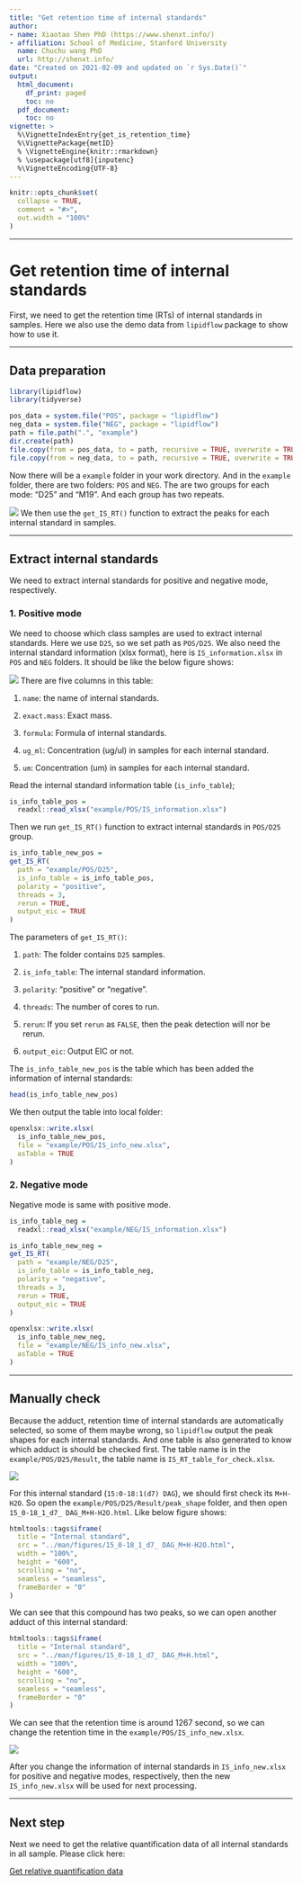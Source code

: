 ```yaml
---
title: "Get retention time of internal standards"
author:
- name: Xiaotao Shen PhD (https://www.shenxt.info/)
- affiliation: School of Medicine, Stanford University
  name: Chuchu wang PhD
  url: http://shenxt.info/
date: "Created on 2021-02-09 and updated on `r Sys.Date()`"
output:
  html_document:
    df_print: paged
    toc: no
  pdf_document:
    toc: no
vignette: >
  %\VignetteIndexEntry{get_is_retention_time}
  %\VignettePackage{metID}
  % \VignetteEngine{knitr::rmarkdown}
  % \usepackage[utf8]{inputenc}
  %\VignetteEncoding{UTF-8}
---
```


```r
knitr::opts_chunk$set(
  collapse = TRUE,
  comment = "#>",
  out.width = "100%"
)
```

***

# **Get retention time of internal standards**

First, we need to get the retention time (RTs) of internal standards in samples. Here we also use the demo data from `lipidflow` package to show how to use it.

***

## **Data preparation**

```r
library(lipidflow)
library(tidyverse)
```

```r
pos_data = system.file("POS", package = "lipidflow")
neg_data = system.file("NEG", package = "lipidflow")
path = file.path(".", "example")
dir.create(path)
file.copy(from = pos_data, to = path, recursive = TRUE, overwrite = TRUE)
file.copy(from = neg_data, to = path, recursive = TRUE, overwrite = TRUE)
```

Now there will be a `example` folder in your work directory. And in the `example` folder, there are two folders: `POS` and `NEG`. The are two groups for each mode: "D25" and "M19". And each group has two repeats.

![](../man/figures/figure_3.png)
We then use the `get_IS_RT()` function to extract the peaks for each internal standard in samples.

***

## **Extract internal standards**

We need to extract internal standards for positive and negative mode, respectively. 

### **1. Positive mode**

We need to choose which class samples are used to extract internal standards. Here we use `D25`, so we set path as `POS/D25`. We also need the internal standard information (xlsx format), here is `IS_information.xlsx` in `POS` and `NEG` folders. It should be like the below figure shows:

![](../man/figures/figure22.png)
There are five columns in this table: 

1. `name`: the name of internal standards.

2. `exact.mass`: Exact mass.

3. `formula`: Formula of internal standards.

4. `ug_ml`: Concentration (ug/ul) in samples for each internal standard.

5. `um`: Concentration (um) in samples for each internal standard.

Read the internal standard information table (`is_info_table`);

```r
is_info_table_pos =
  readxl::read_xlsx("example/POS/IS_information.xlsx")
```

Then we run `get_IS_RT()` function to extract internal standards in `POS/D25` group. 

```r
is_info_table_new_pos = 
get_IS_RT(
  path = "example/POS/D25",
  is_info_table = is_info_table_pos,
  polarity = "positive",
  threads = 3,
  rerun = TRUE,
  output_eic = TRUE
)
```

The parameters of `get_IS_RT()`:

1. `path`: The folder contains `D25` samples.

2. `is_info_table`: The internal standard information.

3. `polarity`: "positive" or "negative".

4. `threads`: The number of cores to run.

5. `rerun`: If you set `rerun` as `FALSE`, then the peak detection will nor be rerun. 

6. `output_eic`: Output EIC or not.

The `is_info_table_new_pos` is the table which has been added the information of internal standards:

```r
head(is_info_table_new_pos)
```

We then output the table into local folder:

```r
openxlsx::write.xlsx(
  is_info_table_new_pos,
  file = "example/POS/IS_info_new.xlsx",
  asTable = TRUE
)
```

### **2. Negative mode**

Negative mode is same with positive mode.

```r
is_info_table_neg =
  readxl::read_xlsx("example/NEG/IS_information.xlsx")

is_info_table_new_neg = 
get_IS_RT(
  path = "example/NEG/D25",
  is_info_table = is_info_table_neg,
  polarity = "negative",
  threads = 3,
  rerun = TRUE,
  output_eic = TRUE
)

openxlsx::write.xlsx(
  is_info_table_new_neg,
  file = "example/NEG/IS_info_new.xlsx",
  asTable = TRUE
)
```


***

## **Manually check**

Because the adduct, retention time of internal standards are automatically selected, so some of them maybe wrong, so `lipidflow` output the peak shapes for each internal standards. And one table is also generated to know which adduct is should be checked first. The table name is in the `example/POS/D25/Result`, the table name is `IS_RT_table_for_check.xlsx`.

![](../man/figures/figure28.png)

For this internal standard (`15:0-18:1(d7) DAG`), we should first check its `M+H-H2O`. So open the `example/POS/D25/Result/peak_shape` folder, and then open `15_0-18_1_d7_ DAG_M+H-H2O.html`. Like below figure shows:

```r
htmltools::tags$iframe(
  title = "Internal standard",
  src = "../man/figures/15_0-18_1_d7_ DAG_M+H-H2O.html",
  width = "100%",
  height = "600",
  scrolling = "no",
  seamless = "seamless",
  frameBorder = "0"
)
```

We can see that this compound has two peaks, so we can open another adduct of this internal standard:

```r
htmltools::tags$iframe(
  title = "Internal standard",
  src = "../man/figures/15_0-18_1_d7_ DAG_M+H.html",
  width = "100%",
  height = "600",
  scrolling = "no",
  seamless = "seamless",
  frameBorder = "0"
)
```

We can see that the retention time is around 1267 second, so we can change the retention time in the `example/POS/IS_info_new.xlsx`.

![](../man/figures/figure29.png)

After you change the information of internal standards in `IS_info_new.xlsx` for positive and negative modes, respectively, then the new `IS_info_new.xlsx` will be used for next processing.

***

## **Next step**

Next we need to get the relative quantification data of all internal standards in all sample. Please click here: 

[Get relative quantification data](https://jaspershen.github.io/lipidflow/articles/is_relative_quantification.html)